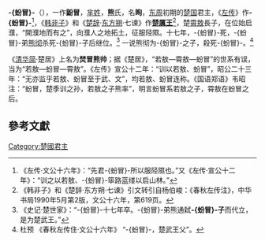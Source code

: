 '''-{蚡冒}-'''（{{bd|？||前741年|catIdx=X熊}}），一作'''鼢冒'''，[[芈姓|芈姓]]，'''熊'''氏，名'''眴'''，[[东周|东周]]初期的[[楚国|楚国]]君主，《[[左传|左传]]》作'''-{蚡冒}-'''<ref>《左传·文公十六年》：“先君-{蚡冒}-所以服陉隰也。”又《左传·宣公十二年》：“训之以若敖、-{蚡冒}-筚路蓝缕以启山林。”</ref>，《[[韩非子|韩非子]]》和《[[楚辞|楚辞]]·[[东方朔|东方朔]]·七谏》作'''[[楚厲王|楚厲王]]'''<ref>《韩非子》和《楚辞·东方朔·七谏》引文转引自杨伯峻：《春秋左传注》，中华书局1990年5月第2版，文公十六年，第619页。 </ref>，楚[[霄敖|霄敖]]長子，在位始启濮，“開濮地而有之”，向濮人之地拓土，征服陉隰。十七年，-{蚡冒}-死，-{蚡冒}-弟[[楚武王|熊彻]]杀死-{蚡冒}-子后继位。<ref>《史记·楚世家》：“-{蚡冒}-十七年卒。-{蚡冒}-弟熊通弑'''-{蚡冒}-子'''而代立，是为楚武王。”</ref> 一说熊彻为-{蚡冒}-之子，殺死-{蚡冒}-。<ref>杜预 《春秋左传住·文公十六年》 “-{蚡冒}-，楚武王父”。</ref>

《[[清华简|清华简]]·楚居》上名为'''焚冒熊帅'''；据《楚居》，“若敖—霄敖—蚡冒”的世系有误，当为“若敖—蚡冒—霄敖”。《左传》宣公十二年：“训以若敖、蚡冒”，昭公二十三年：“无亦监乎若敖、蚡冒至于武、文”，均若敖、蚡冒连称。《国语郑语》韦昭注：“蚡冒，楚季训之孙，若敖之子熊率”，明言蚡冒系若敖之子，霄敖在蚡冒之后。

{{中国皇帝|父[[霄敖|霄敖]]|弟[[楚武王|楚武王]]|[[楚國|楚國君主]]|前757年—前741年}}
{{楚国君主}}

== 參考文獻 ==
<div class="references-small">
<references />
</div>

[[Category:楚國君主|Category:楚國君主]]
